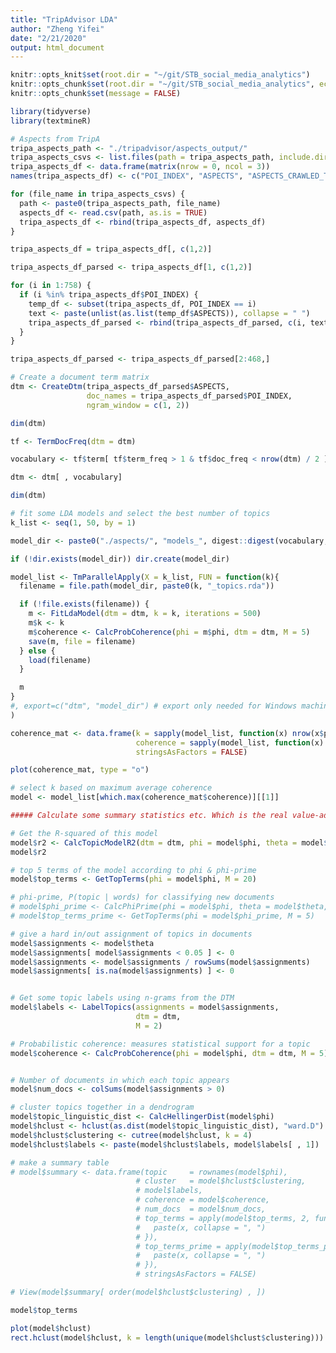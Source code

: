 ```yaml
---
title: "TripAdvisor LDA"
author: "Zheng Yifei"
date: "2/21/2020"
output: html_document
---
```


```r
knitr::opts_knit$set(root.dir = "~/git/STB_social_media_analytics")
knitr::opts_chunk$set(root.dir = "~/git/STB_social_media_analytics", echo = TRUE)
knitr::opts_chunk$set(message = FALSE)
```

```r
library(tidyverse)
library(textmineR)
```


```r
# Aspects from TripA
tripa_aspects_path <- "./tripadvisor/aspects_output/"
tripa_aspects_csvs <- list.files(path = tripa_aspects_path, include.dirs = TRUE)[1:3]
tripa_aspects_df <- data.frame(matrix(nrow = 0, ncol = 3))
names(tripa_aspects_df) <- c("POI_INDEX", "ASPECTS", "ASPECTS_CRAWLED_TIME")

for (file_name in tripa_aspects_csvs) {
  path <- paste0(tripa_aspects_path, file_name)
  aspects_df <- read.csv(path, as.is = TRUE)
  tripa_aspects_df <- rbind(tripa_aspects_df, aspects_df)
}

tripa_aspects_df = tripa_aspects_df[, c(1,2)]

tripa_aspects_df_parsed <- tripa_aspects_df[1, c(1,2)]

for (i in 1:758) {
  if (i %in% tripa_aspects_df$POI_INDEX) {
    temp_df <- subset(tripa_aspects_df, POI_INDEX == i)
    text <- paste(unlist(as.list(temp_df$ASPECTS)), collapse = " ")
    tripa_aspects_df_parsed <- rbind(tripa_aspects_df_parsed, c(i, text))
  }
}

tripa_aspects_df_parsed <- tripa_aspects_df_parsed[2:468,]
```

```r
# Create a document term matrix
dtm <- CreateDtm(tripa_aspects_df_parsed$ASPECTS, 
                 doc_names = tripa_aspects_df_parsed$POI_INDEX, 
                 ngram_window = c(1, 2))

dim(dtm)
```

```r
tf <- TermDocFreq(dtm = dtm)

vocabulary <- tf$term[ tf$term_freq > 1 & tf$doc_freq < nrow(dtm) / 2 ]

dtm <- dtm[ , vocabulary]

dim(dtm)
```


```r
# fit some LDA models and select the best number of topics
k_list <- seq(1, 50, by = 1)

model_dir <- paste0("./aspects/", "models_", digest::digest(vocabulary, algo = "sha1"))

if (!dir.exists(model_dir)) dir.create(model_dir)

model_list <- TmParallelApply(X = k_list, FUN = function(k){
  filename = file.path(model_dir, paste0(k, "_topics.rda"))

  if (!file.exists(filename)) {
    m <- FitLdaModel(dtm = dtm, k = k, iterations = 500)
    m$k <- k
    m$coherence <- CalcProbCoherence(phi = m$phi, dtm = dtm, M = 5)
    save(m, file = filename)
  } else {
    load(filename)
  }

  m
}
#, export=c("dtm", "model_dir") # export only needed for Windows machines
) 

coherence_mat <- data.frame(k = sapply(model_list, function(x) nrow(x$phi)), 
                            coherence = sapply(model_list, function(x) mean(x$coherence)), 
                            stringsAsFactors = FALSE)

plot(coherence_mat, type = "o")

# select k based on maximum average coherence
model <- model_list[which.max(coherence_mat$coherence)][[1]]
```

```r
##### Calculate some summary statistics etc. Which is the real value-add of textmineR

# Get the R-squared of this model
model$r2 <- CalcTopicModelR2(dtm = dtm, phi = model$phi, theta = model$theta)
model$r2

# top 5 terms of the model according to phi & phi-prime
model$top_terms <- GetTopTerms(phi = model$phi, M = 20)

# phi-prime, P(topic | words) for classifying new documents
# model$phi_prime <- CalcPhiPrime(phi = model$phi, theta = model$theta, p_docs = rowSums(dtm))
# model$top_terms_prime <- GetTopTerms(phi = model$phi_prime, M = 5)

# give a hard in/out assignment of topics in documents
model$assignments <- model$theta
model$assignments[ model$assignments < 0.05 ] <- 0
model$assignments <- model$assignments / rowSums(model$assignments)
model$assignments[ is.na(model$assignments) ] <- 0


# Get some topic labels using n-grams from the DTM
model$labels <- LabelTopics(assignments = model$assignments, 
                            dtm = dtm,
                            M = 2)

# Probabilistic coherence: measures statistical support for a topic
model$coherence <- CalcProbCoherence(phi = model$phi, dtm = dtm, M = 5)


# Number of documents in which each topic appears
model$num_docs <- colSums(model$assignments > 0)

# cluster topics together in a dendrogram
model$topic_linguistic_dist <- CalcHellingerDist(model$phi)
model$hclust <- hclust(as.dist(model$topic_linguistic_dist), "ward.D")
model$hclust$clustering <- cutree(model$hclust, k = 4)
model$hclust$labels <- paste(model$hclust$labels, model$labels[ , 1])

# make a summary table
# model$summary <- data.frame(topic     = rownames(model$phi),
                            # cluster   = model$hclust$clustering,
                            # model$labels,
                            # coherence = model$coherence,
                            # num_docs  = model$num_docs,
                            # top_terms = apply(model$top_terms, 2, function(x){
                            #   paste(x, collapse = ", ")
                            # }),
                            # top_terms_prime = apply(model$top_terms_prime, 2, function(x){
                            #   paste(x, collapse = ", ")
                            # }),
                            # stringsAsFactors = FALSE)

# View(model$summary[ order(model$hclust$clustering) , ])
```

```r
model$top_terms

plot(model$hclust)
rect.hclust(model$hclust, k = length(unique(model$hclust$clustering)))
```

